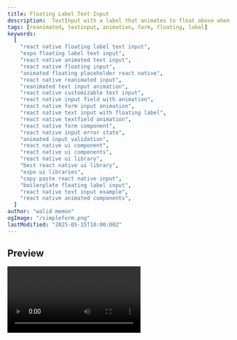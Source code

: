 ```yaml
---
title: Floating Label Text Input
description:  TextInput with a label that animates to float above when focused or containing text. Features customizable styling and error states using Reanimated.
tags: [reanimated, textinput, animation, form, floating, label]
keywords:
  [
    "react native floating label text input",
    "expo floating label text input",
    "react native animated text input",
    "react native floating input",
    "animated floating placeholder react native",
    "react native reanimated input",
    "reanimated text input animation",
    "react native customizable text input",
    "react native input field with animation",
    "react native form input animation",
    "react native text input with floating label",
    "react native textfield animation",
    "react native form component",
    "react native input error state",
    "animated input validation",
    "react native ui component",
    "react native ui components",
    "react native ui library",
    "best react native ui library",
    "expo ui libraries",
    "copy paste react native input",
    "boilerplate floating label input",
    "react native text input example",
    "react native animated components",
  ]
author: "walid memon"
ogImage: "/simpleform.png"
lastModified: "2025-05-15T10:00:00Z"
---
```


## Preview

<Video src="https://cdn.jsdelivr.net/gh/waleedcj/EziuiAssets/Floating.mp4"  aria-label='Floating Label input' />

## Installation

  ```typescript:FloatingTextInput.tsx
import {
	View,
	TextInput,
	StyleSheet,
	StyleProp,
	ViewStyle,
	Text,
	TextInputProps,
	PixelRatio,
  } from "react-native";
  import Animated, {
	useAnimatedStyle,
	useSharedValue,
	interpolate,
	interpolateColor,
	withTiming,
	Easing,
	ReduceMotion,
  } from "react-native-reanimated";
  import { useRef, useState, useMemo } from "react";
  
  // These should ideally match your StyleSheet to avoid magic numbers
  const DEFAULT_INPUT_HEIGHT = 50; //you can change this according to your liking
  const DEFAULT_LABEL_FONT_SIZE = 14; //This too
  const CONTAINER_PADDING_TOP = 20; // Matches styles.container.paddingTop
  
  type FloatingTextInputProps = {
	containerStyle?: StyleProp<ViewStyle>;
	startIcon?: React.ReactElement;
	backgroundColor: string;
	label: string;
	valueColor: string
	isFocusLabelColor: string; //placeholder color after focus
	isBlurLabelColor: string;  //placeholder color before foucs/touching
	isFocusBorderColor: string; //border color after focusing
	isBlurBorderColor: string; //border color before focus/touch
	isBlurValueBorderColor: string; //border color after editing value
	isError?: boolean;
	errorMessage?: string;
	reduceMotion?: "never" | "always" | "system";
  };
  
  export default function FloatingTextInput(
	props: React.JSX.IntrinsicAttributes &
	  React.JSX.IntrinsicClassAttributes<TextInput> &
	  Readonly<TextInputProps> &
	  FloatingTextInputProps
  ) {
	const fontScale = PixelRatio.getFontScale();
	const [isFocused, setIsFocused] = useState(false);
	const inputRef = useRef<TextInput>(null);
	const animatedValue = useSharedValue(0);
	const motion =
	  props?.reduceMotion === "never"
		? ReduceMotion.Never
		: props?.reduceMotion === "always"
		? ReduceMotion.Always
		: ReduceMotion.System;
  
	// Dynamic Calculation Logic 
	const { inputHeight, labelFontSize } = useMemo(() => {
	  // Flatten style prop to handle potential arrays
	  const flatStyle = StyleSheet.flatten(props.style);
	  // Get height from props.style or use default
	  const height =
		typeof flatStyle?.height === "number"
		  ? flatStyle.height
		  : DEFAULT_INPUT_HEIGHT * fontScale;
	
	  // Get label font size from props (if you were to make it configurable) or use default
	  // For now, using the default defined above. You could also extract from styles.label if needed.
	  const fontSize = DEFAULT_LABEL_FONT_SIZE * fontScale;
	  return { inputHeight: height, labelFontSize: fontSize };
	}, [props.style]); // Recalculate only if props.style changes
  
	// Calculate dynamic positions based on height/fontSize
	const initialLabelTop = useMemo(
	  () => CONTAINER_PADDING_TOP + inputHeight / 2.2 - labelFontSize / 2,
	  [inputHeight, labelFontSize]
	);
	const translateYUp = useMemo(() => -inputHeight / 2, [inputHeight]);
	//End
  
	const handleFocus = () => {
	  setIsFocused(true);
	  animatedValue.value = withTiming(1, {
		duration: 200,
		easing: Easing.in(Easing.linear),
		reduceMotion: motion,
	  });
	};
  
	const handleBlur = () => {
	  setIsFocused(false);
	  if (!props.value) {
		animatedValue.value = withTiming(0, {
		  duration: 200,
		  easing: Easing.out(Easing.linear),
		  reduceMotion: motion,
		});
	  }
	};
  
	const getBorderColor = () => {
	  if (props.isError) {
		return "#F65936";
	  }
	  if (isFocused) {
		return props.isFocusBorderColor;
	  }
	  if (props.value) {
		return props.isBlurValueBorderColor;
	  }
	  return props.isBlurBorderColor;
	};
  
	const labelStyle = useAnimatedStyle(() => {
	  return {
		// Set the calculated initial top position
		top: initialLabelTop,
		transform: [
		  {
			// Use the calculated upward translation distance
			translateY: interpolate(
			  animatedValue.value,
			  [0, 1],
			  [0, translateYUp] // Use calculated value
			),
		  },
		  {
			scale: interpolate(animatedValue.value, [0, 1], [1, 0.85]),
		  },
		],
		color: interpolateColor(
		  animatedValue.value,
		  [0, 1],
		  [
			props.isBlurLabelColor,
			props.isFocusLabelColor
		  ]
		),
	  };
	});
  
	return (
	  <View style={[styles.outerContainer]}>
		<View
		  onTouchStart={() => inputRef?.current?.focus()}
		  style={[styles.container, props?.containerStyle]}
		>
		  {/* Apply the animated label style which now includes dynamic top */}
		  <Animated.Text
			style={[
			  styles.label, // Base label styles (position absolute, etc.)
			  labelStyle, // Animated styles (top, transform, color)
			  { backgroundColor: props.backgroundColor }, // Background for notch effect
			]}
		  >
			{props?.label}
		  </Animated.Text>
		  <TextInput
		  	accessibilityLabel={props.label}
			ref={inputRef}
			clearButtonMode="always"
			style={[
			  styles.input, // Base input styles (must NOT include height if props.style might override it)
			  {
				// Apply dynamic height and other styles
				height: inputHeight, 
				color: props.valueColor,
				backgroundColor: props?.backgroundColor ?? "transparent",
				borderColor: getBorderColor(),
			  },
			  props?.style, 
			]}
			onFocus={handleFocus}
			onBlur={handleBlur}
			{...props}
		  />
		</View>
		{props?.isError && (
		  <Text style={[styles.errorText, { color: "#F65936" }]}>
			{props?.errorMessage}
		  </Text>
		)}
	  </View>
	);
  }
  
  const styles = StyleSheet.create({
	outerContainer: {
	  marginBottom: 8,
	},
	container: {
	  paddingTop: CONTAINER_PADDING_TOP, // Use constant
	  flex: 1,
	},
	input: {
	  width: "100%",
	  fontSize: 14, 
	  borderWidth: 1,
	  borderRadius: 12,
	  paddingHorizontal: 12,
	},
	label: {
	  position: "absolute",
	  fontSize: DEFAULT_LABEL_FONT_SIZE, 
	  marginLeft: 16, 
	  zIndex: 100,
	  paddingHorizontal: 4,
	},
	errorText: {
	  fontSize: 12,
	  marginTop: 4, 
	},
  });
```

  

## Usage

Here we have Floating label password field with validation on blur/submit. (Specifies when validation occurs)

  ```typescript
import React, { useState, useMemo } from 'react';
import { View, StyleSheet, Alert } from 'react-native';
import FloatingTextInput from '@/components/ui/FloatingTextInput';
import Ionicons from '@expo/vector-icons/Ionicons';
import { useAppColors } from '@/hooks/useAppColors';

const passwordRegex = /^(?=^.{9,}$)(?=.*[a-z])(?=.*[A-Z])(?=.*[\W_])(?=^.*[^\s].*$).*$/;
const passwordRequirementMessage =
  'Password must be 9+ chars, with uppercase, lowercase, number, and special character (@$!%*?&).';

export default function App() {
  const [password, setPassword] = useState('');
  const [isPasswordValid, setIsPasswordValid] = useState(true);
  const [showPassword, setShowPassword] = useState(false);

  const colors = useAppColors();

   const handlePasswordChange = (text: string) => {
    setPassword(text);
    if (text.length > 0) {
      setIsPasswordValid(passwordRegex.test(text));
    } else {
      setIsPasswordValid(true);
    }
  };

    const passwordError = useMemo(() => {
    return password.length > 0 && !isPasswordValid;
}, [password, isPasswordValid]);

  return (
    <View style={styles.inputWrapper}>
        <FloatingTextInput
        label="Password"
        value={password}
		valueColor={colors.Neutral700}
        onChangeText={handlePasswordChange} 
        backgroundColor={colors.background}
		isFocusBorderColor={colors.PrimaryNormal}
		isBlurLabelColor={colors.Neutral500}
		isFocusLabelColor={colors.PrimaryNormal}
		isBlurBorderColor={colors.Neutral100}
		isBlurValueBorderColor={colors.Neutral300}
        secureTextEntry={!showPassword}
        clearButtonMode="never"
        isError={passwordError}
        errorMessage={passwordRequirementMessage}
        />
        <TouchableOpacity
        style={styles.eyeIcon}
        onPress={() => setShowPassword(!showPassword)}
        >
        <Ionicons
            name={showPassword ? 'eye-off' : 'eye'}
            size={24}
            color={colors.Neutral700}
        />
        </TouchableOpacity>
    </View>        
);
}
  const styles = StyleSheet.create({
  inputWrapper: {
    marginBottom: 10,
  },
  eyeIcon: {
    position: 'absolute',
    right: 16,
    top: 32,
    zIndex: 2,
  },
});
  ```

## Props

| Prop                     | Type                                | Default    | Required | Description                                                                      |
| :----------------------- | :---------------------------------- | :--------- | :------- | :------------------------------------------------------------------------------- |
| `containerStyle`         | `StyleProp<ViewStyle>`              |            | No       | Custom styles for the outermost `View` wrapping the input and label.             |
| `startIcon`              | `React.ReactElement`                |            | No       | An icon element to display (not implemented in current rendering logic).         |
| `backgroundColor`        | `string`                            |            | Yes      | Background color for the input field and the "notch" area of the label.          |
| `label`                  | `string`                            |            | Yes      | The text content for the floating label.                                         |
| `valueColor`             | `string`                            |            | Yes      | Color of the text entered into the input field.                                  |
| `isFocusLabelColor`      | `string`                            |            | Yes      | Color of the label text when the input is focused.                               |
| `isBlurLabelColor`       | `string`                            |            | Yes      | Color of the label text when the input is blurred and empty.                     |
| `isFocusBorderColor`     | `string`                            |            | Yes      | Border color of the input field when it is focused.                              |
| `isBlurBorderColor`      | `string`                            |            | Yes      | Border color of the input field when it is blurred and empty.                    |
| `isBlurValueBorderColor` | `string`                            |            | Yes      | Border color of the input field when it is blurred and contains a value.         |
| `isError`                | `boolean`                           | `false`    | No       | If true, displays the input in an error state (e.g., red border, error message). |
| `errorMessage`           | `string`                            |            | No       | The error message text to display when `isError` is true.                        |
| `reduceMotion`           | `'never' \| 'always' \| 'system'` | `'system'` | No       | Controls animation behavior for label movement.                                  |
| `...TextInputProps`      | `TextInputProps`                    |            | Varies   | All other standard React Native `TextInput` props (e.g., `value`, `onChangeText`). |